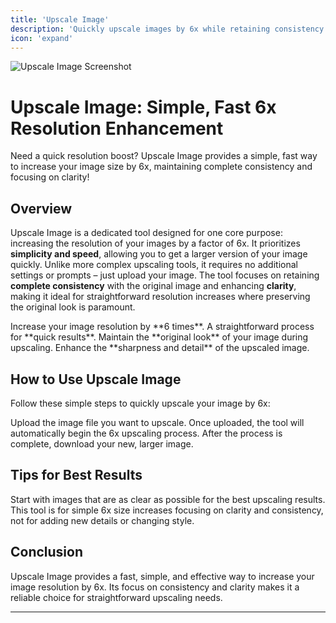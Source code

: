 ```yaml
---
title: 'Upscale Image'
description: 'Quickly upscale images by 6x while retaining consistency and clarity'
icon: 'expand'
---
```


<Frame>
  <img src="https://pixiomedia.nyc3.digitaloceanspaces.com/docs/Screenshot%202025-05-13%20171817.png" alt="Upscale Image Screenshot" />
</Frame>

# Upscale Image: Simple, Fast 6x Resolution Enhancement

<Tip>
  Need a quick resolution boost? Upscale Image provides a simple, fast way to increase your image size by 6x, maintaining complete consistency and focusing on clarity!
</Tip>

## Overview

Upscale Image is a dedicated tool designed for one core purpose: increasing the resolution of your images by a factor of 6x. It prioritizes **simplicity and speed**, allowing you to get a larger version of your image quickly. Unlike more complex upscaling tools, it requires no additional settings or prompts – just upload your image. The tool focuses on retaining **complete consistency** with the original image and enhancing **clarity**, making it ideal for straightforward resolution increases where preserving the original look is paramount.

<CardGroup cols={2}>
  <Card title="6x Upscaling" icon="expand">
    Increase your image resolution by **6 times**.
  </Card>
  <Card title="Simple & Fast" icon="bolt">
    A straightforward process for **quick results**.
  </Card>
  <Card title="Complete Consistency" icon="check">
    Maintain the **original look** of your image during upscaling.
  </Card>
  <Card title="Focus on Clarity" icon="image">
    Enhance the **sharpness and detail** of the upscaled image.
  </Card>
</CardGroup>

## How to Use Upscale Image

Follow these simple steps to quickly upscale your image by 6x:

<Steps>
  <Step title="Upload Your Image" icon="upload">
    Upload the image file you want to upscale.
  </Step>

  <Step title="Generate Upscaled Image" icon="play">
    Once uploaded, the tool will automatically begin the 6x upscaling process.
  </Step>

  <Step title="Download Upscaled Image" icon="download">
    After the process is complete, download your new, larger image.
  </Step>
</Steps>

## Tips for Best Results

<CardGroup cols={2}>
  <Card title="Use Clear Input Images" icon="image">
    Start with images that are as clear as possible for the best upscaling results.
  </Card>
  <Card title="Understand the Goal" icon="bullseye">
    This tool is for simple 6x size increases focusing on clarity and consistency, not for adding new details or changing style.
  </Card>
</CardGroup>

## Conclusion

Upscale Image provides a fast, simple, and effective way to increase your image resolution by 6x. Its focus on consistency and clarity makes it a reliable choice for straightforward upscaling needs.

---
